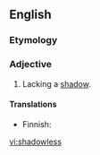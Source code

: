 ==English==

===Etymology===
{{suffix|shadow|less}}

===Adjective===
{{en-adj}}

# Lacking a [[shadow]].

====Translations====
{{trans-top|lacking a shadow}}
* Finnish: {{t|fi|varjoton}}
{{trans-mid}}
{{trans-bottom}}

[[vi:shadowless]]